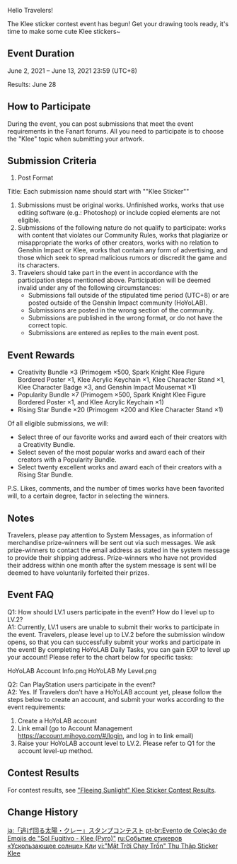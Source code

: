 {{Event
|name              = "Fleeing Sunlight" Klee Sticker Contest Event
|image             = Fleeing Sunlight Klee Sticker Contest Event.png
|type              = Web
|group             = Fanart
|time_known        = yes
|time_start        = 2021-06-02
|time_start_offset = GMT+8
|time_end          = 2021-06-13 23:59:59
|time_end_offset   = GMT+8
|link              = https://www.hoyolab.com/article/402246
|link2             = https://www.hoyolab.com/article_pre/2233
|link2name         = Contest Results
}}

Hello Travelers!

The Klee sticker contest event has begun! Get your drawing tools ready, it's time to make some cute Klee stickers~

==Event Duration==
June 2, 2021 – June 13, 2021 23:59 (UTC+8)

Results: June 28

==How to Participate==
During the event, you can post submissions that meet the event requirements in the Fanart forums. All you need to participate is to choose the "Klee" topic when submitting your artwork.

==Submission Criteria==
#Post Format
Title: Each submission name should start with ""Klee Sticker""
#Submissions must be original works. Unfinished works, works that use editing software (e.g.: Photoshop) or include copied elements are not eligible.
#Submissions of the following nature do not qualify to participate: works with content that violates our Community Rules, works that plagiarize or misappropriate the works of other creators, works with no relation to Genshin Impact or Klee, works that contain any form of advertising, and those which seek to spread malicious rumors or discredit the game and its characters.
#Travelers should take part in the event in accordance with the participation steps mentioned above. Participation will be deemed invalid under any of the following circumstances:
#*Submissions fall outside of the stipulated time period (UTC+8) or are posted outside of the Genshin Impact community (HoYoLAB).
#*Submissions are posted in the wrong section of the community.
#*Submissions are published in the wrong format, or do not have the correct topic.
#*Submissions are entered as replies to the main event post.

==Event Rewards==
*Creativity Bundle ×3 (Primogem ×500, Spark Knight Klee Figure Bordered Poster ×1, Klee Acrylic Keychain ×1, Klee Character Stand ×1, Klee Character Badge ×3, and Genshin Impact Mousemat ×1)
*Popularity Bundle ×7 (Primogem ×500, Spark Knight Klee Figure Bordered Poster ×1, and Klee Acrylic Keychain ×1)
*Rising Star Bundle ×20 (Primogem ×200 and Klee Character Stand ×1)

Of all eligible submissions, we will:
*Select three of our favorite works and award each of their creators with a Creativity Bundle.
*Select seven of the most popular works and award each of their creators with a Popularity Bundle.
*Select twenty excellent works and award each of their creators with a Rising Star Bundle.

P.S. Likes, comments, and the number of times works have been favorited will, to a certain degree, factor in selecting the winners.

==Notes==
Travelers, please pay attention to System Messages, as information of merchandise prize-winners will be sent out via such messages. We ask prize-winners to contact the email address as stated in the system message to provide their shipping address. Prize-winners who have not provided their address within one month after the system message is sent will be deemed to have voluntarily forfeited their prizes.

==Event FAQ==
Q1: How should LV.1 users participate in the event? How do I level up to LV.2?<br>
A1: Currently, LV.1 users are unable to submit their works to participate in the event. Travelers, please level up to LV.2 before the submission window opens, so that you can successfully submit your works and participate in the event!
By completing HoYoLAB Daily Tasks, you can gain EXP to level up your account! Please refer to the chart below for specific tasks:
<gallery>
HoYoLAB Account Info.png
HoYoLAB My Level.png
</gallery>

Q2: Can PlayStation users participate in the event?<br>
A2: Yes. If Travelers don't have a HoYoLAB account yet, please follow the steps below to create an account, and submit your works according to the event requirements:
#Create a HoYoLAB account
#Link email (go to Account Management https://account.mihoyo.com/#/login, and log in to link email)
#Raise your HoYoLAB account level to LV.2. Please refer to Q1 for the account level-up method.

==Contest Results==
For contest results, see [https://www.hoyolab.com/article_pre/2233 "Fleeing Sunlight" Klee Sticker Contest Results].

==Change History==
{{Change History|1.5}}

[[ja:「逃げ回る太陽・クレー」スタンプコンテスト]]
[[pt-br:Evento de Coleção de Emojis de "Sol Fugitivo - Klee (Pyro)"]]
[[ru:Событие стикеров «Ускользающее солнце» Кли]]
[[vi:"Mặt Trời Chạy Trốn" Thu Thập Sticker Klee]]
